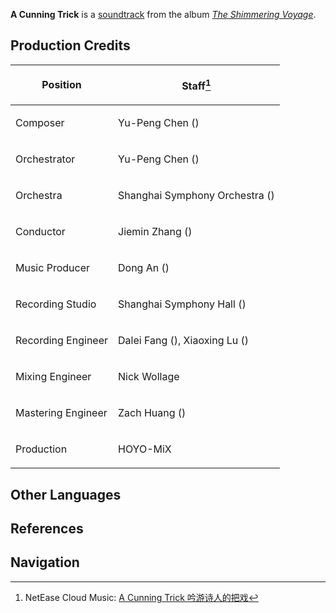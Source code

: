 {{Soundtrack Infobox
|title          =
|image          = The Shimmering Voyage.jpg
|album          = The Shimmering Voyage
|disc           = 2
|number         = 29
|featured       =
|featured2      =
|featured3      =
|featured_disc  =
|featured_disc2 =
|featured_disc3 =
|youtube_id     = U7LmE1oPILg
|youtube_time   = 901
|spotify_id     = 1NuhkLkl4toyvTQybYaG20
|played_in      = Prologue
|during         = Animated cutscene in [[Ending Note]]
|domain         =
|previous       = A Wicked Plot
|next           = L'arrivo Della Signora
}}
'''A Cunning Trick''' is a [[soundtrack]] from the album ''[[The Shimmering Voyage]]''.

==Production Credits==
{| class="wikitable" style="text-align:left; height:0.5em"
! Position
! Staff<ref>NetEase Cloud Music: [https://music.163.com/#/song?id=1861576554 A Cunning Trick 吟游诗人的把戏]</ref>
|-
! Composer
| Yu-Peng Chen ({{Lang|zh=陈致逸|mini=1}})
|-
! Orchestrator
| Yu-Peng Chen ({{Lang|zh=陈致逸|mini=1}})
|-
! Orchestra
| Shanghai Symphony Orchestra ({{Lang|zh=上海交响乐团|mini=1}})
|-
! Conductor
| Jiemin Zhang ({{Lang|zh=张洁敏|mini=1}})
|-
! Music Producer
| Dong An ({{Lang|zh=安栋|mini=1}})
|-
! Recording Studio
| Shanghai Symphony Hall ({{Lang|zh=上海交响乐团音乐厅|mini=1}})
|-
! Recording Engineer
| Dalei Fang ({{Lang|zh=房大磊|mini=1}}), Xiaoxing Lu ({{Lang|zh=陆晓幸|mini=1}})
|-
! Mixing Engineer
| Nick Wollage
|-
! Mastering Engineer
| Zach Huang ({{Lang|zh=黄巍|mini=1}})
|-
! Production
| HOYO-MiX
|}

==Other Languages==
{{Other Languages|default_hidden = 1
|en      = A Cunning Trick
|zhs     = 吟游诗人的把戏
|zhs_rm  = Yínyóu-shīrén de Bǎxì
|zht     = 吟游诗人的把戏
|zht_rm  = Yínyóu-shīrén de Bǎxì
|ja      = 吟遊詩人のトリック
|ja_rm   = Gin'yuu-shijin no Torikku
}}

==References==
{{Reflist}}

==Navigation==
{{Soundtrack Navbox|The Shimmering Voyage}}